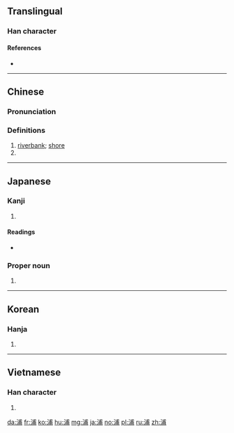 ==Translingual==

===Han character===
{{Han char|rn=85|rad=水|as=07|sn=10|four=33127|canj=EIJB}}

====References====
* {{Han ref|kx=0624.110|dkj=17475|dj=1021.250|hdz=31619.120|uh=6D66|ud=28006|bh=AEFA|bd=44794}}

----

==Chinese==
{{zh-forms}}

===Pronunciation===
{{zh-pron
|m=pǔ
|c=pou4,pou2
|h=pfs=
|md=
|mn=pó͘
|w=
|mc=y
|oc=y
|cat=n,pn
}}

===Definitions===
{{zh-hanzi}}

# [[riverbank]]; [[shore]]
# {{surname|lang=zh}}

----

==Japanese==

===Kanji===
{{ja-kanji|grade=c|rs=水07}}

# {{defn|lang=ja|sort=水07}}

====Readings====
* {{ja-readings|on=[[ほ]] (ho)|kun=[[うら]] (ura)}}

===Proper noun===
{{ja-pos|うら|proper}}

# {{surname|lang=ja|sort=うら}}

----

==Korean==

===Hanja===
{{ko-hanja|hangeul=[[포]]|eumhun=|rv=po|mr=p'o|y=pho}}

# {{defn|lang=ko|sort=水07}}

----

==Vietnamese==

===Han character===
{{vi-hantu|[[phổ]], [[phố]]|rs=水07}}

# {{defn|lang=vi|sort=水07}}

[[da:浦]]
[[fr:浦]]
[[ko:浦]]
[[hu:浦]]
[[mg:浦]]
[[ja:浦]]
[[no:浦]]
[[pl:浦]]
[[ru:浦]]
[[zh:浦]]